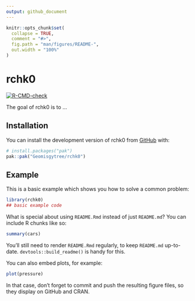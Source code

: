 ```yaml
---
output: github_document
---
```


<!-- README.md is generated from README.Rmd. Please edit that file -->

```r
knitr::opts_chunk$set(
  collapse = TRUE,
  comment = "#>",
  fig.path = "man/figures/README-",
  out.width = "100%"
)
```

# rchk0

<!-- badges: start -->
[![R-CMD-check](https://github.com/Geomisgytree/rchk0/actions/workflows/R-CMD-check.yaml/badge.svg)](https://github.com/Geomisgytree/rchk0/actions/workflows/R-CMD-check.yaml)
<!-- badges: end -->

The goal of rchk0 is to ...

## Installation

You can install the development version of rchk0 from [GitHub](https://github.com/) with:

``` r
# install.packages("pak")
pak::pak("Geomisgytree/rchk0")
```

## Example

This is a basic example which shows you how to solve a common problem:

```r
library(rchk0)
## basic example code
```

What is special about using `README.Rmd` instead of just `README.md`? You can include R chunks like so:

```r
summary(cars)
```

You'll still need to render `README.Rmd` regularly, to keep `README.md` up-to-date. `devtools::build_readme()` is handy for this.

You can also embed plots, for example:

```r
plot(pressure)
```

In that case, don't forget to commit and push the resulting figure files, so they display on GitHub and CRAN.
